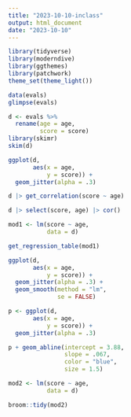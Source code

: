 ```yaml
---
title: "2023-10-10-inclass"
output: html_document
date: "2023-10-10"
---
```


```r
library(tidyverse)
library(moderndive)
library(ggthemes)
library(patchwork)
theme_set(theme_light())
```

```r
data(evals) 
glimpse(evals)
```

```r
d <- evals %>%
  rename(age = age,
         score = score)
library(skimr)
skim(d)
```

```r
ggplot(d,
       aes(x = age,
           y = score)) +
  geom_jitter(alpha = .3)
```

```r
d |> get_correlation(score ~ age)
```

```r
d |> select(score, age) |> cor()
```

```r
mod1 <- lm(score ~ age,
           data = d)

get_regression_table(mod1)
```

```r
ggplot(d,
       aes(x = age,
           y = score)) +
  geom_jitter(alpha = .3) +
  geom_smooth(method = "lm",
              se = FALSE)
```

```r
p <- ggplot(d,
       aes(x = age,
           y = score)) +
  geom_jitter(alpha = .3)

p + geom_abline(intercept = 3.88,
                slope = .067,
                color = "blue",
                size = 1.5)
```

```r
mod2 <- lm(score ~ age,
           data = d) 

broom::tidy(mod2)
```
